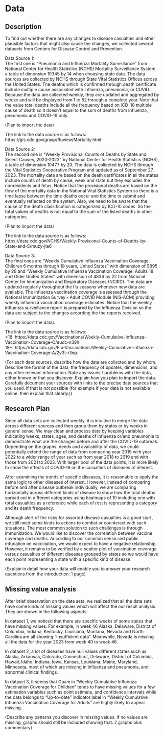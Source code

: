 # Data

## Description
To find out whether there are any changes to disease casualties and other plausible factors that might also cause the changes, we collected several datasets from Centers for Disease Control and Prevention.  

Data Source 1:  
The first one is "Pneumonia and Influenza Mortality Surveillance" from National Center for Health Statistics (NCHS) Mortality Surveillance System, a table of dimension 19345 by 14 when choosing state data. The data sources are collected by NCHS through State Vital Statistics Offices across the United States. The deaths which is confirmed through death certificate include multiple cause associated with influenza, pneumonia, or COVID. Because the data are collected weekly, they are updated and aggregated by weeks and will be displayed from 1 to 52 through a complete year. Note that the value total deaths include all the frequency based on ICD-10 multiple cause of death so it doesn't equal to the sum of deaths from influenza, pneumonia and COVID-19 only. 

(Plan to import the data)

The link to the data source is as follows:  
https://gis.cdc.gov/grasp/fluview/Mortality.html 

Data Source 2:  
The second one is "Weekly Provisional Counts of Deaths by State and Select Causes, 2020-2023" by National Center for Health Statistics (NCHS), a table of dimension 10477 by 20. The data is collected by NCHS through the Vital Statistics Cooperative Program and updated as of September 27, 2023. The mortality data are based on the death certificates in all the states include counts of death by cause, week and state but they excludes the nonresidents and fetus. Notice that the provisional deaths are based on the flow of the mortality data in the National Vital Statistics System so there is a time lapse between the time deaths occur and the time to submit and eventually reflected on the system. Also, we need to be aware that the cause of the death classification is categorized by ICD-10 codes. So the total values of deaths is not equal to the sum of the listed deaths in other categories. 

(Plan to import the data)

The link to the data source is as follows:  
https://data.cdc.gov/NCHS/Weekly-Provisional-Counts-of-Deaths-by-State-and-S/muzy-jte6 

Data Source 3:  
The final ones are "Weekly Cumulative Influenza Vaccination Coverage, Children 6 months through 18 years, United States" with dimension of 9895 by 28 and "Weekly Cumulative Influenza Vaccination Coverage, Adults 18 and Older United States" with dimension of 4836 by 22 from National Center for Immunization and Respiratory Diseases (NCIRD). The data are updated regularly throughout the flu seasons whenever new data are available. The influenza vaccination coverage is assessed through the National Immunization Survey - Adult COVID Module (NIS-ACM) providing weekly influenza vaccination coverage estimates. Notice that the weekly influenza surveillance report is prepared by the Influenza Division so the data are subject to the changes according the the reports received. 

(Plan to import the data).   

The link to the data source is as follows:  
<18: https://data.cdc.gov/Vaccinations/Weekly-Cumulative-Influenza-Vaccination-Coverage-C/eudc-n39h  
18+: https://data.cdc.gov/Flu-Vaccinations/Weekly-Cumulative-Influenza-Vaccination-Coverage-A/2v3t-r3np.  

(For each data sources, describe how the data are collected and by whom. Describe the format of the data, the frequency of updates, dimensions, and any other relevant information. Note any issues / problems with the data, either known or that you discover. Explain how you plan to import the data. Carefully document your sources with links to the precise data sources that you used. If that is not possible (for example if your data is not available online, then explain that clearly.))

## Research Plan  
Since all data sets are collected weekly, it is intuitive to merge the data across different sources and then group them by states or by weeks in general sense. We may clean and process data by keeping variables indicating weeks, states, ages, and deaths of influenza or/and pneumonia to demonstrate what are the changes before and after the COVID-19 outbreak. Depending on the graphs' needs and availability of data, we could potentially extend the range of data from comparing year 2019 with year 2022 to a wider range of year such as from year 2018 to 2019 and with those from 2021 to 2023. With larger pool of the data points, it is more likely to show the effects of COVID-19 on the casualties of diseases of interest.  

After examining the trends of specific diseases, it is reasonable to apply the same logic to other diseases of interest. However, instead of comparing before and after disease outbreak individually, we are comparing horizontally across different kinds of disease to show how the total deaths spread out in different categories using heatmaps of 10 including one with total casualties as a reference while each of rest is representing a category and its death frequency.  

Although alert of the risks for assorted disease casualties is a good start, we still need some kinds to actions to combat or counteract with such situations. The most common solution to such challenges is through immunization. We would like to discover the correlation between vaccine coverage and deaths. According to our common sense and public education on vaccination, we would expect to have a negative relationship. However, it remains to be verified by a scatter plot of vaccination coverage versus casualties of different diseases grouped by states so we would have each point representing a state with a specific kind of disease. 

(Explain in detail how your data will enable you to answer your research questions from the introduction: 1 page)

## Missing value analysis  
After brief observation on the data sets, we realized that all the data sets have some kinds of missing values which will affect the our result analysis. They are shown in the following aspects:

In dataset 1, we noticed that there are specific weeks of some states that have missing values. For example, in week 46 Alaska, Delaware, District of Columbia, Indiana, Kentucky, Louisiana, Montana, Nevada and North Carolina are all showing "insufficient data". Meanwhile, Nevada is missing all the data for the year 2023 from week 40 to week 46.

In dataset 2, a lot of diseases have null values different states such as Alaska, Arkansas, Colorado, Connecticut, Delaware, District of Columbia, Hawaii, Idaho, Indiana, Iowa, Kansas, Louisiana, Maine, Maryland, Minnesota, most of which are missing in influenza and pneumonia, and abnormal clinical findings. 

In dataset 3, it seems that Guam in "Weekly Cumulative Influenza Vaccination Coverage for Children" tends to have missing values for a few estimation variables such as point estimate, and confidence intervals while the data belongs to "Up-to-date" indicator label in "Weekly Cumulative Influenza Vaccination Coverage for Adults" are highly likely to appear missing. 

(Describe any patterns you discover in missing values. If no values are missing, graphs should still be included showing that: 2 graphs plus commentary)
